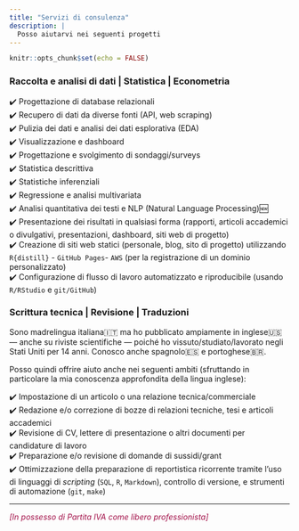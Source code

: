 ```yaml
---
title: "Servizi di consulenza"
description: |
  Posso aiutarvi nei seguenti progetti
---
```


```r
knitr::opts_chunk$set(echo = FALSE)
```

<!-- <i class="fa fa-refresh" style="color: #a21048"></i> Work in progress -->


### Raccolta e analisi di dati \| Statistica \| Econometria

✔️ Progettazione di database relazionali\
✔️ Recupero di dati da diverse fonti (API, web scraping)\
✔️ Pulizia dei dati e analisi dei dati esplorativa (EDA)\
✔️ Visualizzazione e dashboard\
✔️ Progettazione e svolgimento di sondaggi/surveys\
✔️ Statistica descrittiva\
✔️ Statistiche inferenziali\
✔️ Regressione e analisi multivariata\
✔️ Analisi quantitativa dei testi e NLP (Natural Language Processing)🆕\
✔️ Presentazione  dei risultati in qualsiasi forma (rapporti, articoli accademici o divulgativi, presentazioni, dashboard, siti web di progetto)\
✔️ Creazione di siti web statici (personale, blog, sito di progetto) utilizzando `R{distill}` - `GitHub Pages`- `AWS` (per la registrazione di un dominio personalizzato)\
✔️ Configurazione di flusso di lavoro automatizzato  e riproducibile (usando `R/RStudio` e `git/GitHub`)

### Scrittura tecnica \| Revisione \| Traduzioni  

Sono madrelingua italiana🇮🇹 ma ho pubblicato ampiamente in inglese🇺🇸 --- anche su riviste scientifiche --- poiché ho vissuto/studiato/lavorato negli Stati Uniti per 14 anni. Conosco anche spagnolo🇪🇸 e portoghese🇧🇷.

Posso quindi offrire aiuto anche nei seguenti ambiti (sfruttando in particolare la mia conoscenza approfondita della lingua inglese):

✔️ Impostazione di un articolo o una relazione tecnica/commerciale\
✔️ Redazione e/o correzione di bozze di relazioni tecniche, tesi e articoli accademici\
✔️ Revisione di CV, lettere di presentazione o altri documenti per candidature di lavoro\
✔️ Preparazione e/o revisione di domande di sussidi/grant\
✔️ Ottimizzazione della preparazione di reportistica ricorrente tramite l'uso di linguaggi di _scripting_ (`SQL`, `R`, `Markdown`), controllo di versione, e strumenti di automazione (`git`, `make`)



--- 

<p style="color:#a21048;"> _[In possesso di Partita IVA come libero professionista]_ </p>

